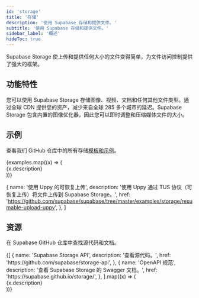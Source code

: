 ```yaml
---
id: 'storage'
title: '存储'
description: '使用 Supabase 存储和提供文件。'
subtitle: '使用 Supabase 存储和提供文件。'
sidebar_label: '概述'
hideToc: true
---
```


Supabase Storage 使上传和提供任何大小的文件变得简单，为文件访问控制提供了强大的框架。

## 功能特性

您可以使用 Supabase Storage 存储图像、视频、文档和任何其他文件类型。通过全球 CDN 提供您的资产，减少来自全球 285 多个城市的延迟。Supabase Storage 包含内置的图像优化器，因此您可以即时调整和压缩媒体文件的大小。

## 示例

查看我们 GitHub 仓库中的所有存储[模板和示例](https://github.com/supabase/supabase/tree/master/examples/storage)。

<div className="grid md:grid-cols-12 gap-4 not-prose">
  {examples.map((x) => (
    <div className="col-span-12" key={x.href}>
      <Link href={x.href} passHref>
        <GlassPanel icon={'/docs/img/icons/github-icon'} hasLightIcon={true} title={x.name}>
          {x.description}
        </GlassPanel>
      </Link>
    </div>
  ))}
</div>

  {
    name: '使用 Uppy 的可恢复上传',
    description:
      '使用 Uppy 通过 TUS 协议（可恢复上传）将文件上传到 Supabase Storage。',
    href: 'https://github.com/supabase/supabase/tree/master/examples/storage/resumable-upload-uppy',
  },
]

## 资源

在 Supabase GitHub 仓库中查找源代码和文档。

<div className="grid md:grid-cols-12 gap-4 not-prose">
  {[
    {
      name: 'Supabase Storage API',
      description: '查看源代码。',
      href: 'https://github.com/supabase/storage-api',
    },
    {
      name: 'OpenAPI 规范',
      description: '查看 Supabase Storage 的 Swagger 文档。',
      href: 'https://supabase.github.io/storage/',
    },
  ].map((x) => (
    <div className="col-span-6" key={x.href}>
      <Link href={x.href} passHref>
        <GlassPanel title={x.name}>{x.description}</GlassPanel>
      </Link>
    </div>
  ))}
</div>
